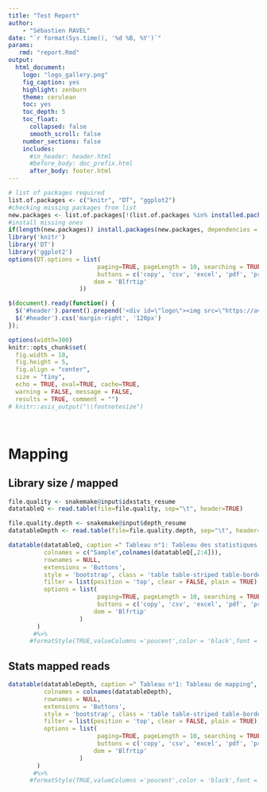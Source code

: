 ```yaml
---
title: "Test Report"
author:
    - "Sébastien RAVEL"
date: "`r format(Sys.time(), '%d %B, %Y')`"
params:
   rmd: "report.Rmd"
output:
  html_document:
    logo: "logo_gallery.png"
    fig_caption: yes
    highlight: zenburn
    theme: cerulean
    toc: yes
    toc_depth: 5
    toc_float:
      collapsed: false
      smooth_scroll: false
    number_sections: false
    includes:
      #in_header: header.html
      #before_body: doc_prefix.html
      after_body: footer.html
---
```


```r
# list of packages required
list.of.packages <- c("knitr", "DT", "ggplot2")
#checking missing packages from list
new.packages <- list.of.packages[!(list.of.packages %in% installed.packages()[,"Package"])]
#install missing ones
if(length(new.packages)) install.packages(new.packages, dependencies = TRUE)
library('knitr')
library('DT')
library('ggplot2')
options(DT.options = list(
                         paging=TRUE, pageLength = 10, searching = TRUE,ordering=TRUE,scrollCollapse=FALSE,server = FALSE, autoWidth = TRUE,
                         buttons = c('copy', 'csv', 'excel', 'pdf', 'print'),
                        dom = 'Blfrtip'
                    ))
```

```js
$(document).ready(function() {
  $('#header').parent().prepend('<div id=\"logo\"><img src=\"https://avatars3.githubusercontent.com/u/11534773?s=460&v=4\" style=\"position:absolute; top:0; right:20px; padding:30px; height:180px\"></div>');
  $('#header').css('margin-right', '120px')
});
```

```r
options(width=300)
knitr::opts_chunk$set(
  fig.width = 10,
  fig.height = 5,
  fig.align = "center",
  size = "tiny",
  echo = TRUE, eval=TRUE, cache=TRUE,
  warning = FALSE, message = FALSE,
  results = TRUE, comment = "")
# knitr::asis_output("\\footnotesize")

```

&nbsp;

# Mapping

## Library size / mapped

```r

file.quality <- snakemake@input$idxstats_resume
datatableQ <- read.table(file=file.quality, sep="\t", header=TRUE)

file.quality.depth <- snakemake@input$depth_resume
datatableDepth <- read.table(file=file.quality.depth, sep="\t", header=TRUE)
```

```R
datatable(datatableQ, caption =" Tableau n°1: Tableau des statistiques de taille des librairies et pourcentage de mapping",
          colnames = c("Sample",colnames(datatableQ[,2:4])),
          rownames = NULL,
          extensions = 'Buttons', 
          style = 'bootstrap', class = 'table table-striped table-bordered table-hover',
          filter = list(position = 'top', clear = FALSE, plain = TRUE),
          options = list(
                         paging=TRUE, pageLength = 10, searching = TRUE,ordering=TRUE,scrollCollapse=FALSE,server = FALSE, autoWidth = TRUE,
                         buttons = c('copy', 'csv', 'excel', 'pdf', 'print'),
                        dom = 'Blfrtip'
                    )
        )
       #%>%
      #formatStyle(TRUE,valueColumns ='poucent',color = 'black',font ='bold',background = styleInterval(c(0,25000), c('white','red','white')))
```


## Stats mapped reads

```R
datatable(datatableDepth, caption =" Tableau n°1: Tableau de mapping",
          colnames = colnames(datatableDepth),
          rownames = NULL,
          extensions = 'Buttons', 
          style = 'bootstrap', class = 'table table-striped table-bordered table-hover',
          filter = list(position = 'top', clear = FALSE, plain = TRUE),
          options = list(
                         paging=TRUE, pageLength = 10, searching = TRUE,ordering=TRUE,scrollCollapse=FALSE,server = FALSE, autoWidth = TRUE,
                         buttons = c('copy', 'csv', 'excel', 'pdf', 'print'),
                        dom = 'Blfrtip'
                    )
        )
       #%>%
      #formatStyle(TRUE,valueColumns ='poucent',color = 'black',font ='bold',background = styleInterval(c(0,25000), c('white','red','white')))
```